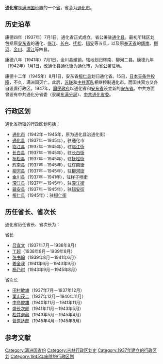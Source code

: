 {{Infobox Former Subdivision
|native_name = 
|conventional_long_name = 通化省
|common_name = 通化省
|abbrev = 通
|p1 = 安东省 (满洲国)
|flag_p1 = Flag of Manchukuo.svg
|p2 = 奉天省 (满洲国)
|flag_p2 = Flag of Manchukuo.svg
|s1 = 吉林省 (中华民国)
|flag_s1 = Flag of the Republic of China.svg
|s2 = 辽宁省 (中华民国)
|flag_s2 = Flag of the Republic of China.svg
|capital = [[通化县|通化县]] (-1942)<br>[[通化市|通化市]] (1942-)
|subdivision = [[满洲国行政区划|省]]
|nation = {{MCK}}
|year_start = 1937年
|event_start = 
|date_start = 
|year_end = 1945年
|event_end = 
|date_end = 
|today = [[吉林省|吉林省]]
}}
'''通化省'''是[[满洲国|满洲国]]设置的一个[[省_(行政区划)|省]]，省会为[[通化市|通化市]]。

== 历史沿革 ==
康德四年（1937年）7月1日，通化省正式成立，省公署驻[[通化县|通化县]]。最初所辖区划包括原[[安东省|安东省]]的通化、[[临江县|临江]]、[[长白县|长白]]、[[抚松县|抚松]]、[[辑安县|辑安]]等五县，以及原[[奉天省_(满洲国)|奉天省]]的[[辉南县|辉南]]、[[柳河县|柳河]]、[[金川县|金川]]、[[濛江县|濛江]]等四县。{{r|fu}}

康德八年（1941年）7月1日，金川县撤销，辖地划归辉南、柳河二县。康德九年（1942年）1月1日，改通化县通化街为通化市，为省公署驻地。

康德十二年（1945年）8月1日，安东省[[桓仁县|桓仁县]]划归通化省{{r|fu}}。15日，[[日本无条件投降|日本无条件投降]]，不久，满洲国灭亡。此后，[[苏联军队|苏联]]和[[中共军队|中共军队]]相继控制通化市。而国共双方又各自设置行政区。1947年，[[国民政府|国民政府]]以通化省和[[安東省_(滿洲國)|安东省]]设立新的[[安東省_(中華民國)|安东省]]。中共方面曾设有中共通化分省委（隶属[[东满分局|东满分局]]）、[[中共通化省委|中共通化省委]]。

== 行政区划 ==
通化省所辖的行政区划包括：
* [[通化市|通化市]]（1942年－1945年，原为通化县治通化街）
* [[通化县|通化县]]（1937年－1945年），驻通化市
* [[临江县|临江县]]（1937年－1945年），驻[[临江市|临江街]]
* [[长白县|长白县]]（1937年－1945年），驻[[长白镇|长白街]]
* [[抚松县|抚松县]]（1937年－1945年），驻[[抚松镇|抚松街]]
* [[辉南县|辉南县]]（1937年－1945年），驻[[辉南镇|辉南街]]
* [[柳河县|柳河县]]（1937年－1945年），驻[[柳河镇_(柳河县)|柳河街]]
* [[金川县|金川县]]（1937年－1941年），驻[[样子哨镇|样子哨街]]
* [[濛江县|濛江县]]（1937年－1945年），驻[[靖宇镇|濛江街]]
* [[辑安县|辑安县]]（1937年－1945年），驻[[集安市|辑安街]]
* [[桓仁县|桓仁县]]（1945年）：驻[[桓仁镇|桓仁街]]

== 历任省长、省次长 ==
通化省历任省长、省次长为：{{r|tong}}
; 省长
* [[吕宜文|吕宜文]]（1937年7月－1938年8月）
* [[丁超|丁超]]（1938年8月－1939年8月）
* [[张书翰|张书翰]]（1939年8月－1941年6月）
* [[姜全我|姜全我]]（1941年6月－1943年9月）
* [[杨乃时|杨乃时]]（1943年9月－1945年8月）

; 省次长
* [[田村敏雄|田村敏雄]]（1937年7月－1937年12月）
* [[栗山茂二|栗山茂二]]（1937年12月－1940年11月）
* [[中岛俊雄|中岛俊雄]]（1940年11月－1941年11月）
* [[盛长次郎|盛长次郎]]（1941年11月－1943年5月）
* [[松井退藏|松井退藏]]（1943年5月－1945年4月）
* [[菅原达郎|菅原达郎]]（1945年4月－1945年8月）

== 参考文献 ==
{{reflist|refs=
<ref name=fu>{{cite book|title=《中国行政区划通史 中华民国卷》|author=傅林祥,郑宝恒|publisher=复旦大学出版社|year=2007}}</ref>
<ref name=tong>{{cite book|title=《民国职官年表外编》|editor=佟佳江|year=2011|publisher=中华书局}}</ref>
}}

{{满洲国行政区划}}

[[Category:满洲国省份|Category:满洲国省份]]
[[Category:吉林行政区划史|Category:吉林行政区划史]]
[[Category:1937年建立的行政区划|Category:1937年建立的行政区划]]
[[Category:1945年废除的行政区划|Category:1945年废除的行政区划]]